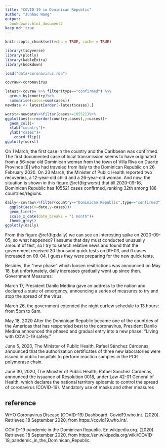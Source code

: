 ```yaml
---
title: "COVID-19 in Dominican Republic"
author: "Junhao Wang"
output: 
  bookdown::html_document2
keep_md: true
---
```


```r
knitr::opts_chunk$set(echo = TRUE, cache = TRUE)
```

```r
library(tidyverse)
library(plotly)
library(kableExtra)
library(bookdown)
```

```r
load("data/coronavirus.rda")
```

```r
covraw<-coronavirus

latest<-covraw %>% filter(type=="confirmed") %>%
  group_by(country)%>%
  summarise(cases=sum(cases))
newdata <- latest[order(-latest$cases),]
```

```r
worst<-newdata%>%filter(cases>=105521)%>%
ggplot(aes(x=reorder(country,cases),y=cases))+
  geom_col()+
  xlab("country")+
  ylab("cases")+
    coord_flip()
ggplotly(worst) 
```

On 1 March, the first case in the country and the Caribbean was confirmed. 
The first documented case of local transmission seems to have originated from a 56-year old Dominican woman from the town of Villa Riva on Duarte Province [8] who had traveled from Italy to the Dominican Republic on 26 February 2020.
On 23 March, the Minister of Public Health reported two recoveries, a 12-year-old child and a 26-year-old woman.
And now, the situation is shown in this figure \@ref(fig:worst) that till 2020-09-16, Dominican Republic has 105521 cases confirmed, ranking 32th among 188 countries/regions.


```r
daily<-covraw%>%filter(country=="Dominican Republic",type=="confirmed")%>%
  ggplot(aes(x=date,y=cases))+
  geom_line()+
  scale_x_date(date_breaks = "1 month")+
  theme_grey()
ggplotly(daily)
```

From this figure \@ref(fig:daily) we can see an interesting spike on 2020-09-05, so what happened? I assume that day must conducted unusually amount of test, so I try to search relative news and found that the government received 20 thousand quick tests on 09-03, and 0 cases increased on 09-04, I guess they were preparing for the new quick tests.

Besides, the "new phase" which loosen resitrictions was announced on May 18, but unfortunately, daily increases gradually went up since then.
Government Measures:

March 17, 
President Danilo Medina gave an address to the nation and declared a state of emergency, announcing a series of measures to try and stop the spread of the virus.

March 26, 
the government extended the night curfew schedule to 13 hours: from 5pm to 6am.

May 18, 2020
After the Dominican Republic became one of the countries of the Americas that has responded best to the coronavirus, President Danilo Medina announced the phased and gradual entry into a new phase: "Living with COVID-19 safely."

June 5, 2020, 
The Minister of Public Health, Rafael Sánchez Cárdenas, announced that the authorization certificates of three new laboratories were issued in public hospitals to perform reaction samples in the PCR polymerase chain.

June 30, 2020, 
The Minister of Public Health, Rafael Sánchez Cárdenas, announced the issuance of Resolution 0018, under Law 42-01 General of Health, which declares the national territory epidemic to control the spread of coronavirus (COVID-19).
Mandatory use of masks and other measures

## reference
WHO Coronavirus Disease (COVID-19) Dashboard. Covid19.who.int. (2020). Retrieved 18 September 2020, from https://covid19.who.int/.

COVID-19 pandemic in the Dominican Republic. En.wikipedia.org. (2020). Retrieved 18 September 2020, from https://en.wikipedia.org/wiki/COVID-19_pandemic_in_the_Dominican_Republic.
